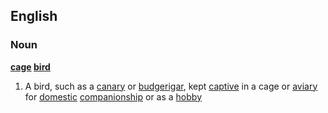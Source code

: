 ==English==
===Noun===
'''[[cage]] [[bird]]'''
#A bird, such as a [[canary]] or [[budgerigar]], kept [[captive]] in a cage or [[aviary]] for [[domestic]] [[companionship]] or as a [[hobby]]